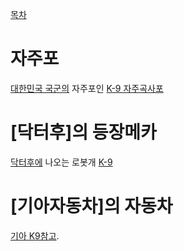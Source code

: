 [[목차]]

= 자주포 =
[[대한민국 국군]]의 자주포인 [[K-9 자주곡사포]]
= [닥터후]의 등장메카 =
[[닥터후]]에 나오는 로봇개 [[K-9]]
= [기아자동차]의 자동차 =
[[기아 K9]]참고.
